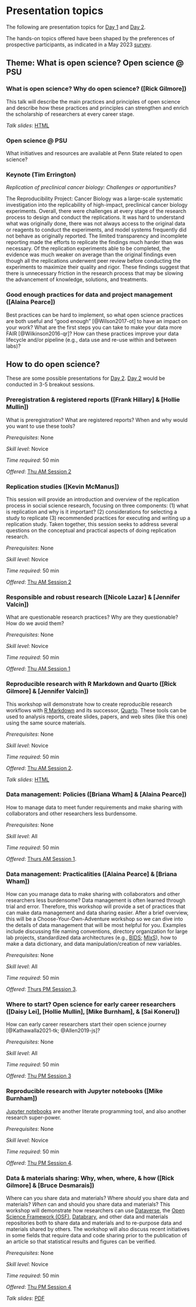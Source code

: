 # Presentation topics {-}

The following are presentation topics for [Day 1](#day_1) and [Day 2](#day_2).

The hands-on topics offered have been shaped by the preferences of prospective participants, as indicated in a May 2023 [survey](attendee-surveys.html#results).

## Theme: What is open science? Open science @ PSU {-}

### What is open science? Why do open science? ([Rick Gilmore]) {- #what-is-why}

This talk will describe the main practices and principles of open science and describe
how these practices and principles can strengthen and enrich the scholarship of researchers at every career stage.

*Talk slides*: [HTML](https://penn-state-open-science.github.io/bootcamp-2023-open-sci-what-why/)

### Open science @ PSU {-}

What initiatives and resources are available at Penn State related to open science?

<!-- Short (3-5 min) "blitz"-style talks about open science-related initiatives at Penn State. -->

<!-- - Case study: Reproducibility in neuroimaging ([Frank Hillary]? & [Nicole Lazar]?) -->
<!-- - Case study: ScholarSphere ([Briana Wham]? or [Jennifer Valcin]?) -->
<!-- - Case study: Data Commons (Maurie Kelly or Bernd Haupt?) -->
<!-- - Case study: NSF Synthesis Center (Ed O'Brien?) -->
<!-- - Case study: Databrary & the PLAY Project ([Rick Gilmore]) -->

### Keynote (Tim Errington) {- #keynote}

*Replication of preclinical cancer biology: Challenges or opportunities?*

The Reproducibility Project: Cancer Biology was a large-scale systematic investigation into the replicability of high-impact, preclinical cancer biology experiments. Overall, there were challenges at every stage of the research process to design and conduct the replications. It was hard to understand what was originally done, there was not always access to the original data or reagents to conduct the experiments, and model systems frequently did not behave as originally reported. The limited transparency and incomplete reporting made the efforts to replicate the findings much harder than was necessary. Of the replication experiments able to be completed, the evidence was much weaker on average than the original findings even though all the replications underwent peer review before conducting the experiments to maximize their quality and rigor. These findings suggest that there is unnecessary friction in the research process that may be slowing the advancement of knowledge, solutions, and treatments.

### Good enough practices for data and project management ([Alaina Pearce]) {- #howto_good_enough}

Best practices can be hard to implement, so what open science practices are both useful and “good enough” [@Wilson2017-ot] to have an impact on your work? What are the first steps you can take to make your data more FAIR [@Wilkinson2016-qr]? How can these practices improve your data lifecycle and/or pipeline (e.g., data use and re-use within and between labs)?

## How to do open science? {-}

These are some possible presentations for [Day 2](#day_1).
[Day 2](#day_2) would be conducted in 3-5 breakout sessions.

### Preregistration & registered reports ([Frank Hillary] & [Hollie Mullin]) {- #howto_preregistration}

What is preregistration? What are registered reports? When and why would you want to use these tools?

*Prerequisites*: None

*Skill level*: Novice

*Time required*: 50 min

*Offered*: [Thu AM Session 2](#day_2_am_session_2)

### Replication studies ([Kevin McManus]) {- #howto_replication}

This session will provide an introduction and overview of the replication process in social science research, focusing on three components: (1) what is replication and why is it important? (2) considerations for selecting a study to replicate (3) recommended practices for executing and writing up a replication study. Taken together, this session seeks to address several questions on the conceptual and practical aspects of doing replication research.
 
*Prerequisites*: None

*Skill level*: Novice

*Time required*: 50 min

*Offered*: [Thu AM Session 2](#day_2_am_session_2)

### Responsible and robust research ([Nicole Lazar] & [Jennifer Valcin]) {- #howto_responsible_research}

What are questionable research practices? Why are they questionable? How do we avoid them?

*Prerequisites*: None

*Skill level*: Novice

*Time required*: 50 min

*Offered*: [Thu AM Session 1](#day_2_am_session_1)

### Reproducible research with R Markdown and Quarto ([Rick Gilmore] & [Jennifer Valcin]){- #howto_rmarkdown}

This workshop will demonstrate how to create reproducible research workflows with [R Markdown](https://rmarkdown.rstudio.com) and its successor, [Quarto](https://quarto.org).
These tools can be used to analysis reports, create slides, papers, and web sites (like this one) using the same source materials.

*Prerequisites*: None

*Skill level*: Novice

*Time required*: 50 min

*Offered*: [Thu AM Session 2](#day_2_am_session_2).

*Talk slides*: [HTML](https://penn-state-open-science.github.io/bootcamp-2023-rmarkdown-quarto/)

### Data management: Policies ([Briana Wham] & [Alaina Pearce]) {- #howto_data_management_policies}

How to manage data to meet funder requirements and make sharing with collaborators and other researchers less burdensome.

*Prerequisites*: None

*Skill level*: All

*Time required*: 50 min

*Offered*: [Thurs AM Session 1](#day_2_am_session_1).

### Data management: Practicalities ([Alaina Pearce] & [Briana Wham]) {- #howto_data_management_practical}

How can you manage data to make sharing with collaborators and other researchers less burdensome? Data management is often learned through trial and error. Therefore, this workshop will provide a set of practices that can make data management and data sharing easier. After a brief overview, this will be a Choose-Your-Own-Adventure workshop so we can dive into the details of data management that will be most helpful for you. Examples include discussing file naming conventions, directory organization for large lab projects, standardized data architectures (e.g., [BIDS](https://bids.neuroimaging.io); [MIxS](https://genomicsstandardsconsortium.github.io/mixs/)), how to make a data dictionary, and data manipulation/creation of new variables.

*Prerequisites*: None

*Skill level*: All

*Time required*: 50 min

*Offered*: [Thurs PM Session 3](#day_2_pm_session_3).

### Where to start? Open science for early career researchers ([Daisy Lei], [Hollie Mullin], [Mike Burnham], & [Sai Koneru]) {- #howto_early_career}

How can early career researchers start their open science journey [@Kathawalla2021-tk; @Allen2019-js]?

*Prerequisites*: None

*Skill level*: All

*Time required*: 50 min

*Offered*: [Thu PM Session 3](#day_2_pm_session_3)

### Reproducible research with Jupyter notebooks ([Mike Burnham]) {- #howto_jupyter}

[Jupyter notebooks](https://jupyter.org) are another literate programming tool, and also another research super-power.

*Prerequisites*: None

*Skill level*: Novice

*Time required*: 50 min

*Offered*: [Thu PM Session 4](#day_2_pm_session_4).

### Data & materials sharing: Why, when, where, & how ([Rick Gilmore] & [Bruce Desmarais]) {- #howto_data_sharing}

Where can you share data and materials?
Where *should* you share data and materials?
*When* can and should you share data and materials?
This workshop will demonstrate how researchers can use [Dataverse](https://dataverse.org), the [Open Science Framework (OSF)](https://osf.io), [Databrary](https://databrary.org), and other data and materials repositories both to share data and materials and to re-purpose data and materials shared by others.
The workshop will also discuss recent initiatives in some fields that require
data and code sharing prior to the publication of an article so that statistical
results and figures can be verified.

*Prerequisites*: None

*Skill level*: Novice

*Time required*: 50 min

*Offered*: [Thu PM Session 4](#day_2_pm_session_4)

*Talk slides*: [PDF](https://github.com/penn-state-open-science/bootcamp-2023-data-sharing/blob/7aef15bfc83886f488a5256cc76312cc6cf2002a/index.pdf)

<!-- ## Other topics/presenters {-} -->

<!-- ### Version control with git, GitHub, and GitLab ([Carrie Brown]) {- #howto_git} -->

<!-- *Prerequisites*:  -->

<!-- *Skill level*:  -->

<!-- *Time required*: 2-4 hrs. -->

<!-- ### Open access publishing {- #howto_open_access} -->

<!-- Where and how to share your research so that the maximum number of people can read it. -->

<!-- ### Reproducible software ([Carrie Brown]? & [Alaina Pearce]?) {- #reproducible-software} -->

<!-- How to make your code reproducible; Conda; software environments, R packages for data wrangling and cleaning. -->

<!-- *Prerequisites*: Familiarity with a programming language (e.g., R, Python, Matlab) -->

<!-- *Skill level*: Intermediate -->

<!-- *Time required*:  -->

<!-- ### Case study: Big data behavioral science: The Play & Learning Across a Year (PLAY) Project ([Rick Gilmore]) {- #casestudy_PLAY} -->

<!-- The [Play & Learning Across a Year (PLAY) Project](https://play-project.org) is an [NIH-funded research project](https://reporter.nih.gov/search/PJYxIpAvQkyD2ZNPUPbp8Q/project-details/9500957) that is recording, annotating, and sharing video recordings of mothers and their infants engaged in natural activities in the home. -->
<!-- In addition to providing a first-of-its-kind openly shared video corpus of natural behavior via [Databrary](https://databrary.org), PLAY's entire [protocol](https://play-project.org) is openly shared on the web, and the project's survey data results are [openly summarized](https://PLAY-behaviorome.github.io/KoBoToolbox/) and regularly updated. As such, PLAY provides a test-case for how open science practices work in a large-scale, geographically distributed research project that collects and intends to share identifiable data. -->

<!-- ### Reproducible research in economics ([Lars Vilhuber](https://www.ilr.cornell.edu/people/lars-vilhuber), Cornell?) {- #casestudy_economics} -->

<!-- ### Reproducible and robust research has wider reach {- #howto_reproducibility} -->

<!-- Types of reproducibility. How building reproducible research workflows can make your work more robust and more readily shareable. -->

<!-- *Prerequisites*: None -->

<!-- *Skill level*: Novice -->

<!-- *Time required*: 30 min -->